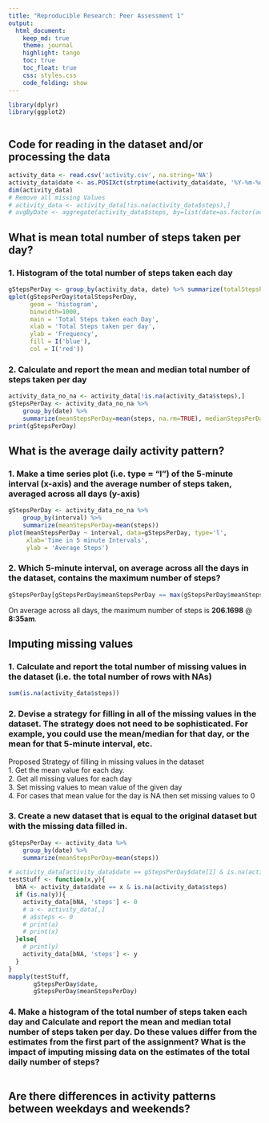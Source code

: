 ```yaml
---
title: "Reproducible Research: Peer Assessment 1"
output: 
  html_document:
    keep_md: true
    theme: journal
    highlight: tango
    toc: true
    toc_float: true 
    css: styles.css
    code_folding: show
---
```


```r
library(dplyr)
library(ggplot2)
```

```r

```

## Code for reading in the dataset and/or processing the data
```r
activity_data <- read.csv('activity.csv', na.string='NA')
activity_data$date <- as.POSIXct(strptime(activity_data$date, '%Y-%m-%d'))
dim(activity_data)
# Remove all missing Values
# activity_data <- activity_data[!is.na(activity_data$steps),]
# avgByDate <- aggregate(activity_data$steps, by=list(date=as.factor(activity_data$date)), mean)


```

## What is mean total number of steps taken per day?
### 1. Histogram of the total number of steps taken each day
```r
gStepsPerDay <- group_by(activity_data, date) %>% summarize(totalStepsPerDay=sum(steps))
qplot(gStepsPerDay$totalStepsPerDay, 
      geom = 'histogram', 
      binwidth=1000, 
      main = 'Total Steps taken each Day',
      xlab = 'Total Steps taken per day',
      ylab = 'Frequency',
      fill = I('blue'),
      col = I('red'))
```

### 2. Calculate and report the mean and median total number of steps taken per day
```r
activity_data_no_na <- activity_data[!is.na(activity_data$steps),]
gStepsPerDay <- activity_data_no_na %>% 
    group_by(date) %>% 
    summarize(meanStepsPerDay=mean(steps, na.rm=TRUE), medianStepsPerDay=median(steps, na.rm=TRUE))
print(gStepsPerDay)
```

## What is the average daily activity pattern?

### 1. Make a time series plot (i.e. type = "l") of the 5-minute interval (x-axis) and the average number of steps taken, averaged across all days (y-axis)
```r
gStepsPerDay <- activity_data_no_na %>% 
    group_by(interval) %>% 
    summarize(meanStepsPerDay=mean(steps))
plot(meanStepsPerDay ~ interval, data=gStepsPerDay, type='l', 
     xlab='Time in 5 minute Intervals',
     ylab = 'Average Steps')
```


### 2. Which 5-minute interval, on average across all the days in the dataset, contains the maximum number of steps?
```r
gStepsPerDay[gStepsPerDay$meanStepsPerDay == max(gStepsPerDay$meanStepsPerDay),]
```
On average across all days, the maximum number of steps is **206.1698** @ **8:35am**.


## Imputing missing values

### 1. Calculate and report the total number of missing values in the dataset (i.e. the total number of rows with NAs)
```r
sum(is.na(activity_data$steps))
```

### 2. Devise a strategy for filling in all of the missing values in the dataset. The strategy does not need to be sophisticated. For example, you could use the mean/median for that day, or the mean for that 5-minute interval, etc.


Proposed Strategy of filling in missing values in the dataset  
1. Get the mean value for each day.  
2. Get all missing values for each day  
3. Set missing values to mean value of the given day  
4. For cases that mean value for the day is NA then set missing values to 0

### 3. Create a new dataset that is equal to the original dataset but with the missing data filled in.
```r
gStepsPerDay <- activity_data %>% 
    group_by(date) %>% 
    summarize(meanStepsPerDay=mean(steps))

# activity_data[activity_data$date == gStepsPerDay$date[1] & is.na(activity_data$steps),]
testStuff <- function(x,y){
  bNA <- activity_data$date == x & is.na(activity_data$steps)
  if (is.na(y)){
    activity_data[bNA, 'steps'] <- 0 
    # a <- activity_data[,] 
    # a$steps <- 0
    # print(a)
    # print(x)
  }else{
    # print(y)
    activity_data[bNA, 'steps'] <- y
  }
}
mapply(testStuff, 
       gStepsPerDay$date, 
       gStepsPerDay$meanStepsPerDay)

```

### 4. Make a histogram of the total number of steps taken each day and Calculate and report the mean and median total number of steps taken per day. Do these values differ from the estimates from the first part of the assignment? What is the impact of imputing missing data on the estimates of the total daily number of steps?
```r

```



## Are there differences in activity patterns between weekdays and weekends?

```r

```

